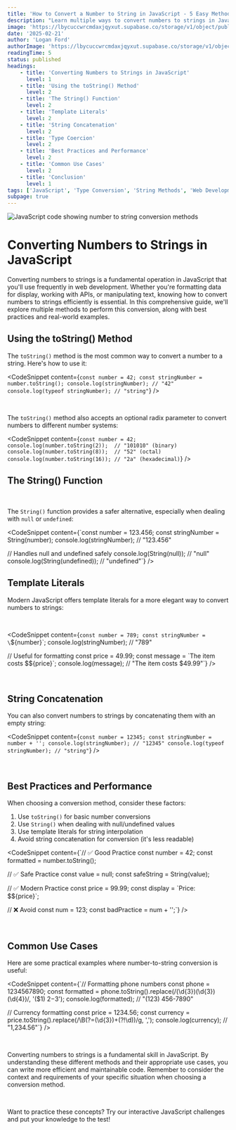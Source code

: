 ```yaml
---
title: 'How to Convert a Number to String in JavaScript - 5 Easy Methods'
description: "Learn multiple ways to convert numbers to strings in JavaScript, including toString(), String(), template literals and more. Complete guide with examples and best practices."
image: 'https://lbycuccwrcmdaxjqyxut.supabase.co/storage/v1/object/public/blog-images/html-conditional-statement.png'
date: '2025-02-21'
author: 'Logan Ford'
authorImage: 'https://lbycuccwrcmdaxjqyxut.supabase.co/storage/v1/object/public/user-profile-pictures/3a57d7e8-8b80-483b-93d0-70fe1f06b0c0/logo.png?u=1l5im5h5n6e5'
readingTime: 5
status: published
headings:
    - title: 'Converting Numbers to Strings in JavaScript'
      level: 1
    - title: 'Using the toString() Method'
      level: 2
    - title: 'The String() Function'
      level: 2
    - title: 'Template Literals'
      level: 2
    - title: 'String Concatenation'
      level: 2
    - title: 'Type Coercion'
      level: 2
    - title: 'Best Practices and Performance'
      level: 2
    - title: 'Common Use Cases'
      level: 2
    - title: 'Conclusion'
      level: 1
tags: ['JavaScript', 'Type Conversion', 'String Methods', 'Web Development', 'Programming']
subpage: true
---
```



<img className='max-h-80 object-cover w-full' src="https://lbycuccwrcmdaxjqyxut.supabase.co/storage/v1/object/public/marketing-images//marc-mueller-Lg8xTZjs6Lg-unsplash.jpg" alt="JavaScript code showing number to string conversion methods" />

# Converting Numbers to Strings in JavaScript

Converting numbers to strings is a fundamental operation in JavaScript that you'll use frequently in web development. Whether you're formatting data for display, working with APIs, or manipulating text, knowing how to convert numbers to strings efficiently is essential. In this comprehensive guide, we'll explore multiple methods to perform this conversion, along with best practices and real-world examples.

## Using the toString() Method

The `toString()` method is the most common way to convert a number to a string. Here's how to use it:

<CodeSnippet content={`const number = 42;
const stringNumber = number.toString();
console.log(stringNumber); // "42"
console.log(typeof stringNumber); // "string"`} />

<br />

The `toString()` method also accepts an optional radix parameter to convert numbers to different number systems:

<CodeSnippet content={`const number = 42;
console.log(number.toString(2));  // "101010" (binary)
console.log(number.toString(8));  // "52" (octal)
console.log(number.toString(16)); // "2a" (hexadecimal)`} />

## The String() Function

<br />

The `String()` function provides a safer alternative, especially when dealing with `null` or `undefined`:

<CodeSnippet content={`const number = 123.456;
const stringNumber = String(number);
console.log(stringNumber); // "123.456"

// Handles null and undefined safely
console.log(String(null));      // "null"
console.log(String(undefined)); // "undefined"`} />

## Template Literals

Modern JavaScript offers template literals for a more elegant way to convert numbers to strings:

<br />

<CodeSnippet content={`const number = 789;
const stringNumber = \`\${number}\`;
console.log(stringNumber); // "789"

// Useful for formatting
const price = 49.99;
const message = \`The item costs $\${price}\`;
console.log(message); // "The item costs $49.99"`} />

<br />

## String Concatenation

You can also convert numbers to strings by concatenating them with an empty string:

<CodeSnippet content={`const number = 12345;
const stringNumber = number + '';
console.log(stringNumber); // "12345"
console.log(typeof stringNumber); // "string"`} />

<br />

## Best Practices and Performance

When choosing a conversion method, consider these factors:

1. Use `toString()` for basic number conversions
2. Use `String()` when dealing with null/undefined values
3. Use template literals for string interpolation
4. Avoid string concatenation for conversion (it's less readable)

<CodeSnippet content={`// ✅ Good Practice
const number = 42;
const formatted = number.toString();

// ✅ Safe Practice
const value = null;
const safeString = String(value);

// ✅ Modern Practice
const price = 99.99;
const display = \`Price: $\${price}\`;

// ❌ Avoid
const num = 123;
const badPractice = num + '';`} />

<br />

## Common Use Cases

Here are some practical examples where number-to-string conversion is useful:

<CodeSnippet content={`// Formatting phone numbers
const phone = 1234567890;
const formatted = phone.toString().replace(/(\d{3})(\d{3})(\d{4})/, '($1) $2-$3');
console.log(formatted); // "(123) 456-7890"

// Currency formatting
const price = 1234.56;
const currency = price.toString().replace(/\B(?=(\d{3})+(?!\d))/g, ',');
console.log(currency); // "1,234.56"`} />

<br />

Converting numbers to strings is a fundamental skill in JavaScript. By understanding these different methods and their appropriate use cases, you can write more efficient and maintainable code. Remember to consider the context and requirements of your specific situation when choosing a conversion method.

<br /> 

Want to practice these concepts? Try our interactive JavaScript challenges and put your knowledge to the test!
